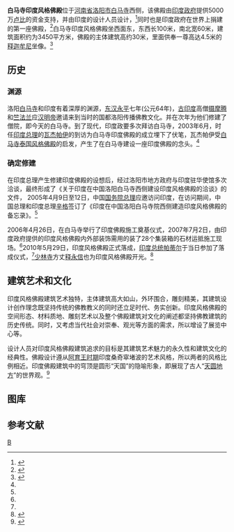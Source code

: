 {{東亞廟宇
| name =白马寺印度风格佛殿
| img =File:Yindufodian (1).png
| img_capt =印度佛殿主体建筑
| image_width =220px
| chinese=
| location =[[河南省|河南省]][[洛阳市|洛阳市]][[白马寺|白马寺]]西侧
| god = [[释迦牟尼|释迦牟尼]]
| type = 官方廟宇
| struct = 
| open_year =2006年
| cere_date = 
| people =[[阿塔尔·比哈里·瓦杰帕伊|瓦杰帕伊]] 
| cultural_collection =
|}}
'''白马寺印度风格佛殿'''位于[[河南省|河南省]][[洛阳市|洛阳市]][[白马寺|白马寺]]西侧，该佛殿由[[印度政府|印度政府]]提供5000万[[印度卢比|卢比]]的资金支持，并由印度的设计人员设计，<ref name="ydfdl">{{cite web|url=http://news.lyd.com.cn/content/2009/8/7/603471.shtml|title=文化交流立丰碑—白马寺印度风格佛殿建设始末|publisher=洛阳网|date=2009-08-07}}{{dead link|date=2018年4月 |bot=InternetArchiveBot |fix-attempted=yes }}</ref>同时也是印度政府在世界上捐建的第一座佛殿，<ref>{{cite web|url=http://www.chinanews.com.cn/gn/news/2010/05-29/2311825.shtml|title=印度佛殿“落户”洛阳白马寺　印度总统揭碑题献|publisher=中国新闻网|date=2010年5月29日|access-date=2010年11月14日|archive-date=2010年6月2日|archive-url=https://web.archive.org/web/20100602092542/http://www.chinanews.com.cn/gn/news/2010/05-29/2311825.shtml|dead-url=no}}</ref>白马寺印度风格佛殿坐西面东，东西长100米，南北宽60米，建筑面积约为3450平方米，佛殿的主体建筑高约30米，里面供奉一尊高达4.5米的[[释迦牟尼|释迦牟尼]]坐像。<ref name="dhfd">{{cite web|url=http://www.dahe.cn/XWZX/sz/t20100530_1810184.htm|title=洛阳白马寺印度风格佛殿落成|publisher=[[大河网|大河网]]|date=2010年5月30日}}{{dead link|date=2018年4月 |bot=InternetArchiveBot |fix-attempted=yes }}</ref>

==历史==
===渊源===
洛阳[[白马寺|白马寺]]和印度有着深厚的渊源，[[东汉|东汉]][[永平_(东汉)|永平]]七年(公元64年)，[[古印度|古印度]]高僧[[摄摩腾|摄摩腾]]和[[竺法兰|竺法兰]]应[[汉明帝|汉明帝]]邀请来到当时的国都洛阳传播佛教文化。并在次年为他们修建了僧院，即今天的白马寺。到了现代，印度政要多次拜访白马寺，2003年6月，时任[[印度总理|印度总理]]的[[阿塔尔·比哈里·瓦杰帕伊|瓦杰帕伊]]的到访为白马寺印度佛殿的成立埋下了伏笔，瓦杰帕伊受[[白马寺泰国风格佛殿|白马寺泰国风格佛殿]]的启发，产生了在白马寺建设一座印度佛殿的念头。<ref name="ydfdl"/>

===确定修建===
在印度总理产生修建印度佛殿的设想后，经过洛阳市地方政府与印度驻华使馆多次洽谈，最终形成了《关于印度在中国洛阳白马寺西侧建设印度风格佛殿的洽谈》的文件， 2005年4月9日至12日，中国[[国务院总理|国务院总理]]应邀访问印度，在访问期间，中国总理和印度总理[[曼莫汉·辛格|辛格]]签订了《印度在中国洛阳白马寺院西侧建造印度风格佛殿的备忘录》。<ref name="ydfdl"/>

2006年4月26日，在白马寺举行了印度佛殿施工奠基仪式，2007年7月2日，由印度政府提供的印度风格佛殿内外部装饰需用的装了28个集装箱的石材运抵施工现场。<ref name="ydfdl"/>2010年5月29日，印度风格佛殿正式落成，[[印度总统|印度总统]][[普拉蒂巴·帕蒂尔|帕蒂尔]]于当日参加了落成仪式，<ref name="dhfd"/>[[少林寺|少林寺]]方丈[[释永信|释永信]]也为印度风格佛殿开光。<ref>{{cite web|url=http://www.chinanews.com.cn/tp/news/2010/05-29/2311947.shtml|title=少林寺方丈释永信为白马寺印度风格佛殿开光|publisher=中国网|date=2010年5月29日|access-date=2010年11月14日|archive-date=2010年10月31日|archive-url=https://web.archive.org/web/20101031161909/http://www.chinanews.com.cn/tp/news/2010/05-29/2311947.shtml|dead-url=no}}</ref>

==建筑艺术和文化==
印度风格佛殿建筑艺术独特，主体建筑高大如山，外环围合，雕刻精美，其建筑设计创作理念既坚持传统的佛教教义的同时还立足时代、务实创新。印度风格佛殿的空间形态、材料质地、雕刻艺术以及整个佛殿建筑对文化的阐述都坚持佛教建筑的历史传统。同时，又考虑当代社会对崇奉、观光等方面的需求，所以增设了展览中心等。

设计人员对印度风格佛殿建筑追求的目标是其建筑艺术魅力的永久性和建筑文化的经典性。佛殿设计遵从[[阿育王|阿育王时期]]印度桑奇窣堵波的艺术风格，所以两者的风格比例相近。印度佛殿建筑中的穹顶是圆形“天国”的隐喻形象，即展现了古人“[[世界观|天圆地方]]”的世界观。<ref>{{cite web|url=http://news.lyd.com.cn/content/2010/6/10/771258.shtml|title=白马寺印度风格佛殿|publisher=洛阳网|date=2010-06-10}}{{dead link|date=2018年4月 |bot=InternetArchiveBot |fix-attempted=yes }}</ref>

==图库==
{{Gallery
|title=
|footer=
|width=180
|height=160
|lines=1
|align=center
|File:Yindufodian (7).png|佛殿殿檐
|File:Yindufodian (2).png|殿内雕刻
|File:Yindufodian (3).png|殿内雕刻
|File:Yindufodian (9).png|殿柱雕刻
}}

==参考文献==
{{reflist}}


[[Category:白马寺|B]]
